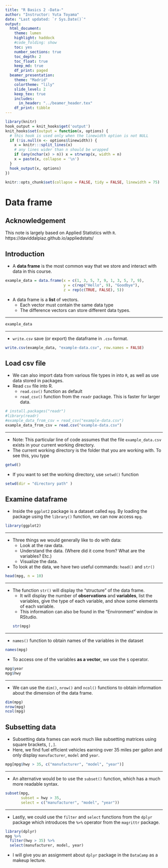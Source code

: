 ```yaml
---
title: "R Basics 2 -Data-"
author: "Instructor: Yuta Toyama"
date: "Last updated: `r Sys.Date()`"
output: 
  html_document:
    theme: lumen
    highlight: haddock 
    #code_folding: show
    toc: yes
    number_sections: true
    toc_depth: 2
    toc_float: true
    keep_md: true
    df_print: paged
  beamer_presentation:
    theme: "Madrid"
    colortheme: "lily"
    slide_level: 2
    keep_tex: true
    includes:
      in_header: "../beamer_header.tex"
    df_print: tibble
---
```



```r
library(knitr)
hook_output = knit_hooks$get('output')
knit_hooks$set(output = function(x, options) {
  # this hook is used only when the linewidth option is not NULL
  if (!is.null(n <- options$linewidth)) {
    x = knitr:::split_lines(x)
    # any lines wider than n should be wrapped
    if (any(nchar(x) > n)) x = strwrap(x, width = n)
    x = paste(x, collapse = '\n')
  }
  hook_output(x, options)
})
```

```r
knitr::opts_chunk$set(collapse = FALSE, tidy = FALSE, linewidth = 75)
```



# Data frame

## Acknowledgement

 This note is largely based on Applied Statistics with `R`. https://daviddalpiaz.github.io/appliedstats/


## Introduction 

- A **data frame** is the most common way that we store and interact with data in this course.

```r
example_data = data.frame(x = c(1, 3, 5, 7, 9, 1, 3, 5, 7, 9),
                          y = c(rep("Hello", 9), "Goodbye"),
                          z = rep(c(TRUE, FALSE), 5))
```

- A data frame is a **list** of vectors.
    - Each vector must contain the same data type
    - The difference vectors can store different data types.

---

```r
example_data
```

---

- `write.csv` save (or export) the dataframe in `.csv` format.

```r
write.csv(example_data, "example-data.csv", row.names = FALSE)
```

<!-- >
Unlike a list which has more flexibility, the elements of a data frame must all be vectors, and have the same length.

```r
example_data$x

all.equal(length(example_data$x),
          length(example_data$y),
          length(example_data$z))

str(example_data)

nrow(example_data)
ncol(example_data)
dim(example_data)
```
< --> 

## Load csv file

- We can also import data from various file types in into `R`, as well as use data stored in packages.
- Read `csv` file into R. 
    - `read.csv()` function as default
    - `read_csv()` function from the `readr` package. This is faster for larger data.

```r
# install.packages("readr") 
#library(readr)
#example_data_from_csv = read_csv("example-data.csv")
example_data_from_csv = read.csv("example-data.csv")
```


---

- Note: This particular line of code assumes that the file `example_data.csv` exists in your current working directory.
- The current working directory is the folder that you are working with. To see this, you type 
```r
getwd()
```
- If you want to set the working directory, use `setwd()` function
```r
setwd(dir = "directory path" )
```

<!-- >

```r
example_data_from_csv
```

A tibble is simply a data frame that prints with sanity. Notice in the output above that we are given additional information such as dimension and variable type.

The `as_tibble()` function can be used to coerce a regular data frame to a tibble.

```r
library(tibble)
example_data = as_tibble(example_data)
example_data
```
< -->

<!-- >
Alternatively, we could use the "Import Dataset" feature in RStudio which can be found in the environment window. 
(By default, the top-right pane of RStudio.)  
Once completed, this process will automatically generate the code to import a file. 
The resulting code will be shown in the console window. 
In recent versions of RStudio, `read_csv()` is used by default, thus reading in a tibble.
< -->

## Examine dataframe

- Inside the `ggplot2` package is a dataset called `mpg`. By loading the package using the `library()` function, we can now access `mpg`.

```r
library(ggplot2)
```

---

- Three things we would generally like to do with data:
    - Look at the raw data.
    - Understand the data. (Where did it come from? What are the variables? Etc.)
    - Visualize the data.
- To look at the data, we have two useful commands: `head()` and `str()`
```r
head(mpg, n = 10)
```
<!-- >
The function `head()` will display the first `n` observations of the data frame. The `head()` function was more useful before tibbles. Notice that `mpg` is a tibble already, so the output from `head()` indicates there are only `10` observations. Note that this applies to `head(mpg, n = 10)` and not `mpg` itself. Also note that tibbles print a limited number of rows and columns by default. The last line of the printed output indicates which rows and columns were omitted.

```r
mpg
```
< -->

--- 

- The function `str()` will display the "structure" of the data frame.
    - It will display the number of **observations** and **variables**, list the variables, give the type of each variable, and show some elements of each variable. 
    - This information can also be found in the "Environment" window in RStudio.
```r
str(mpg)
```

<!-- >
It is important to note that while matrices have rows and columns, data frames (tibbles) instead have observations and variables. When displayed in the console or viewer, each row is an observation and each column is a variable. However generally speaking, their order does not matter, it is simply a side-effect of how the data was entered or stored.

In this dataset an observation is for a particular model-year of a car, and the variables describe attributes of the car, for example its highway fuel efficiency.

To understand more about the data set, we use the `?` operator to pull up the documentation for the data.

```r
?mpg
```
< -->

---

-  `names()` function to obtain names of the variables in the dataset
```r
names(mpg)
```

- To access one of the variables **as a vector**, we use the `$` operator.
```r
mpg$year
mpg$hwy
```

---

- We can use the `dim()`, `nrow()` and `ncol()` functions to obtain information about the dimension of the data frame.

```r
dim(mpg)
nrow(mpg)
ncol(mpg)
```

## Subsetting data

- Subsetting data frames can work much like subsetting matrices using square brackets, `[,]`. 
- Here, we find fuel efficient vehicles earning over 35 miles per gallon and only display `manufacturer`, `model` and `year`.
```r
mpg[mpg$hwy > 35, c("manufacturer", "model", "year")]
```

---

- An alternative would be to use the `subset()` function, which has a much more readable syntax.

```r
subset(mpg, 
       subset = hwy > 35, 
       select = c("manufacturer", "model", "year"))
```

---

- Lastly, we could use the `filter` and `select` functions from the `dplyr` package which introduces the `%>%` operator from the `magrittr` package. 
```r
library(dplyr)
mpg %>% 
  filter(hwy > 35) %>% 
  select(manufacturer, model, year)
```
- I will give you an assignment about `dplyr` package in the `DataCamp` as a makeup lecture.

<!-- >
All three approaches produce the same results. Which you use will be largely based on a given situation as well as user preference.

When subsetting a data frame, be aware of what is being returned, as sometimes it may be a vector instead of a data frame. Also note that there are differences between subsetting a data frame and a tibble. A data frame operates more like a matrix where it is possible to reduce the subset to a vector. A tibble operates more like a list where it always subsets to another tibble.
< -->
